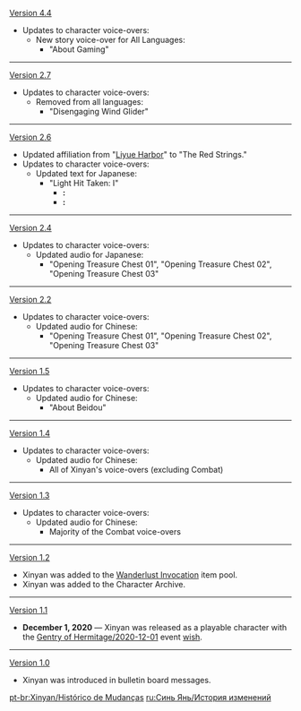 {{Change History/Header}}
[[Version 4.4]]
* Updates to character voice-overs:
** New story voice-over for All Languages:
*** "About Gaming"
----
[[Version 2.7]]
*Updates to character voice-overs:
**Removed from all languages:
***"Disengaging Wind Glider"
----
[[Version 2.6]]
* Updated affiliation from "[[Liyue Harbor]]" to "The Red Strings."
* Updates to character voice-overs:
** Updated text for Japanese:
*** "Light Hit Taken: I"
**** '''{{Color|Old}}:''' {{ja|全然ロックじゃねえ。}}
**** '''{{Color|New}}:''' {{ja|こんなのはロックじゃねぇ！}}
----
[[Version 2.4]]
*Updates to character voice-overs:
**Updated audio for Japanese:
***"Opening Treasure Chest 01", "Opening Treasure Chest 02", "Opening Treasure Chest 03"
----
[[Version 2.2]]
*Updates to character voice-overs:
**Updated audio for Chinese:
***"Opening Treasure Chest 01", "Opening Treasure Chest 02", "Opening Treasure Chest 03"
----
[[Version 1.5]]
*Updates to character voice-overs:
**Updated audio for Chinese:
***"About Beidou"
----
[[Version 1.4]]
*Updates to character voice-overs:
**Updated audio for Chinese:
***All of Xinyan's voice-overs (excluding Combat)
----
[[Version 1.3]]
*Updates to character voice-overs:
**Updated audio for Chinese:
***Majority of the Combat voice-overs
----
[[Version 1.2]]
*Xinyan was added to the [[Wanderlust Invocation]] item pool.
*Xinyan was added to the Character Archive.
----
[[Version 1.1]]
*'''December 1, 2020''' &mdash; Xinyan was released as a playable character with the [[Gentry of Hermitage/2020-12-01]] event [[wish]].
----
[[Version 1.0]]
*Xinyan was introduced in bulletin board messages.
<noinclude>


[[pt-br:Xinyan/Histórico de Mudanças]]
[[ru:Синь Янь/История изменений]]
</noinclude>